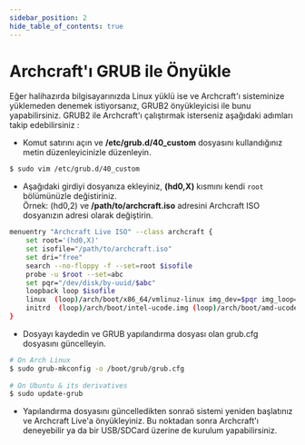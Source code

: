 ```yaml
---
sidebar_position: 2
hide_table_of_contents: true
---
```


# Archcraft'ı GRUB ile Önyükle

Eğer halihazırda bilgisayarınızda Linux yüklü ise ve Archcraft'ı sisteminize yüklemeden denemek istiyorsanız, GRUB2 önyükleyicisi ile bunu yapabilirsiniz.
GRUB2 ile Archcraft'ı çalıştırmak isterseniz aşağıdaki adımları takip edebilirsiniz :  

- Komut satırını açın ve **/etc/grub.d/40_custom** dosyasını kullandığınız metin düzenleyicinizle düzenleyin.

```bash
$ sudo vim /etc/grub.d/40_custom
```

- Aşağıdaki girdiyi dosyanıza ekleyiniz, **(hd0,X)** kısmını kendi `root` bölümünüzle değistiriniz. 
  <br />Örnek: (hd0,2) ve **/path/to/archcraft.iso** adresini Archcraft ISO dosyanızın adresi olarak değiştirin.

```bash
menuentry "Archcraft Live ISO" --class archcraft {
    set root='(hd0,X)'
    set isofile="/path/to/archcraft.iso"
    set dri="free"
    search --no-floppy -f --set=root $isofile
    probe -u $root --set=abc
    set pqr="/dev/disk/by-uuid/$abc"
    loopback loop $isofile
    linux  (loop)/arch/boot/x86_64/vmlinuz-linux img_dev=$pqr img_loop=$isofile driver=$dri quiet splash vt.global_cursor_default=0 loglevel=2 rd.systemd.show_status=false rd.udev.log-priority=3 sysrq_always_enabled=1 cow_spacesize=2G
    initrd  (loop)/arch/boot/intel-ucode.img (loop)/arch/boot/amd-ucode.img (loop)/arch/boot/x86_64/initramfs-linux.img
}
```

- Dosyayı kaydedin ve GRUB yapılandırma dosyası olan grub.cfg dosyasını güncelleyin.

```bash
# On Arch Linux
$ sudo grub-mkconfig -o /boot/grub/grub.cfg
						
# On Ubuntu & its derivatives
$ sudo update-grub
```

- Yapılandırma dosyasını güncelledikten sonraö sistemi yeniden başlatınız ve Archcraft Live'a önyükleyiniz. Bu noktadan sonra Archcraft'ı deneyebilir ya da bir USB/SDCard üzerine de kurulum yapabilirsiniz.
